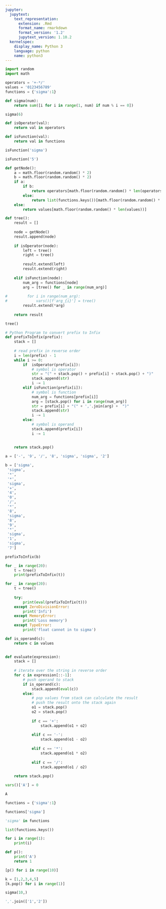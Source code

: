 ```yaml
---
jupyter:
  jupytext:
    text_representation:
      extension: .Rmd
      format_name: rmarkdown
      format_version: '1.2'
      jupytext_version: 1.10.2
  kernelspec:
    display_name: Python 3
    language: python
    name: python3
---
```


```python
import random
import math
```

```python
operators = '+-*/'
values = '0123456789'
functions = {'sigma':1}
```

```python
def sigma(num):
    return sum([i for i in range(1, num) if num % i == 0])
```

```python
sigma(6)
```

```python
def isOperator(val):
    return val in operators

def isFunction(val):
    return val in functions
```

```python
isFunction('sigma')
```

```python
isFunction('5')
```

```python
def getNode():
    a = math.floor(random.random() * 2)
    b = math.floor(random.random() * 2)
    if a:
        if b:
            return operators[math.floor(random.random() * len(operators))]
        else: 
            return list(functions.keys())[math.floor(random.random() * len(functions))]
    else:
        return values[math.floor(random.random() * len(values))]
```

```python
def tree():
    result = []
    
    node = getNode()
    result.append(node)
    
    if isOperator(node):
        left = tree()
        right = tree()
        
        result.extend(left)
        result.extend(right)
        
    elif isFunction(node):
        num_arg = functions[node]
        arg = [tree() for _ in range(num_arg)]
        
#         for i in range(num_arg):
#             vars()[f'arg_{i}'] = tree()
        result.extend(*arg)
        
    return result
```

```python
tree()
```

```python
# Python Program to convert prefix to Infix
def prefixToInfix(prefix):
    stack = []
     
    # read prefix in reverse order
    i = len(prefix) - 1
    while i >= 0:
        if  isOperator(prefix[i]):
            # symbol is operator
            str = "(" + stack.pop() + prefix[i] + stack.pop() + ")"
            stack.append(str)
            i -= 1
        elif isFunction(prefix[i]):
            # symbol is function
            num_arg = functions[prefix[i]]
            arg = [stack.pop() for i in range(num_arg)]
            str = prefix[i] + "(" + ','.join(arg) +  ")"
            stack.append(str)
            i -= 1
        else:
            # symbol is operand
            stack.append(prefix[i])
            i -= 1
            
     
    return stack.pop()

```

```python
a = ['-', '9', '/', '8', 'sigma', 'sigma', '2']
```

```python
b = ['sigma',
 'sigma',
 '*',
 '*',
 'sigma',
 '+',
 '4',
 '0',
 '/',
 '*',
 '8',
 'sigma',
 '8',
 '9',
 '*',
 'sigma',
 '1',
 'sigma',
 '7']
```

```python
prefixToInfix(b)
```

```python
for _ in range(20):
    t = tree()
    print(prefixToInfix(t))
```

```python
for _ in range(20):
    t = tree()
    
    try:
        print(eval(prefixToInfix(t)))
    except ZeroDivisionError:
        print('Infi')
    except MemoryError:
        print('Loss memory')
    except TypeError:
        print('float cannot in to sigma')
```

```python
def is_operand(c):
    return c in values
 

def evaluate(expression):
    stack = []
 
    # iterate over the string in reverse order
    for c in expression[::-1]:
        # push operand to stack
        if is_operand(c):
            stack.append(eval(c))
        else:
            # pop values from stack can calculate the result
            # push the result onto the stack again
            o1 = stack.pop()
            o2 = stack.pop()
 
            if c == '+':
                stack.append(o1 + o2)
 
            elif c == '-':
                stack.append(o1 - o2)
 
            elif c == '*':
                stack.append(o1 * o2)
 
            elif c == '/':
                stack.append(o1 / o2)
 
    return stack.pop()
```

```python
vars()['A'] = 0
```

```python
A
```

```python
functions = {'sigma':1}
```

```python
functions['sigma']
```

```python
'sigma' in functions
```

```python
list(functions.keys())
```

```python
for i in range(1):
    print(i)
```

```python
def p():
    print('A')
    return 1
```

```python
[p() for i in range(10)]
```

```python
k = [1,2,3,4,5]
[k.pop() for i in range(1)]
```

```python
sigma(10,)
```

```python
','.join(['1','2'])
```

```python

```
